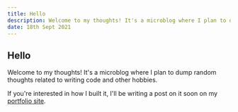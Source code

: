 ```yaml
---
title: Hello
description: Welcome to my thoughts! It's a microblog where I plan to dump random thoughts related to writing code and other hobbies.
date: 18th Sept 2021
---
```


## Hello

Welcome to my thoughts! It's a microblog where I plan to dump random thoughts related to writing code and other hobbies.

If you're interested in how I built it, I'll be writing a post on it soon on my [portfolio site](https://www.jonlinkens.com/).
